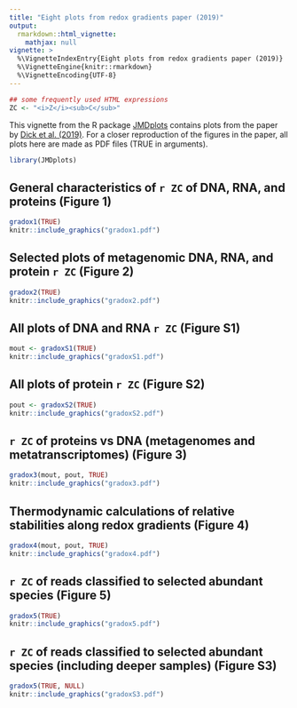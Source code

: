 ```yaml
---
title: "Eight plots from redox gradients paper (2019)"
output: 
  rmarkdown::html_vignette:
    mathjax: null
vignette: >
  %\VignetteIndexEntry{Eight plots from redox gradients paper (2019)}
  %\VignetteEngine{knitr::rmarkdown}
  %\VignetteEncoding{UTF-8}
---
```


```r
## some frequently used HTML expressions
ZC <- "<i>Z</i><sub>C</sub>"
```

This vignette from the R package [JMDplots](https://github.com/jedick/JMDplots) contains plots from the paper by <a href="https://doi.org/10.3389/fmicb.2019.00120" title="Changes in carbon oxidation state of metagenomes along geochemical redox gradients">Dick et al. (2019)</a>.
For a closer reproduction of the figures in the paper, all plots here are made as PDF files (TRUE in arguments).

```r
library(JMDplots)
```

## General characteristics of `r ZC` of DNA, RNA, and proteins (Figure 1)
```r
gradox1(TRUE)
knitr::include_graphics("gradox1.pdf")
```

## Selected plots of metagenomic DNA, RNA, and protein `r ZC` (Figure 2)
```r
gradox2(TRUE)
knitr::include_graphics("gradox2.pdf")
```

## All plots of DNA and RNA `r ZC` (Figure S1)
```r
mout <- gradoxS1(TRUE)
knitr::include_graphics("gradoxS1.pdf")
```

## All plots of protein `r ZC` (Figure S2)
```r
pout <- gradoxS2(TRUE)
knitr::include_graphics("gradoxS2.pdf")
```

## `r ZC` of proteins vs DNA (metagenomes and metatranscriptomes) (Figure 3)
```r
gradox3(mout, pout, TRUE)
knitr::include_graphics("gradox3.pdf")
```

## Thermodynamic calculations of relative stabilities along redox gradients (Figure 4)
```r
gradox4(mout, pout, TRUE)
knitr::include_graphics("gradox4.pdf")
```

## `r ZC` of reads classified to selected abundant species (Figure 5)
```r
gradox5(TRUE)
knitr::include_graphics("gradox5.pdf")
```

## `r ZC` of reads classified to selected abundant species (including deeper samples) (Figure S3)
```r
gradox5(TRUE, NULL)
knitr::include_graphics("gradoxS3.pdf")
```

